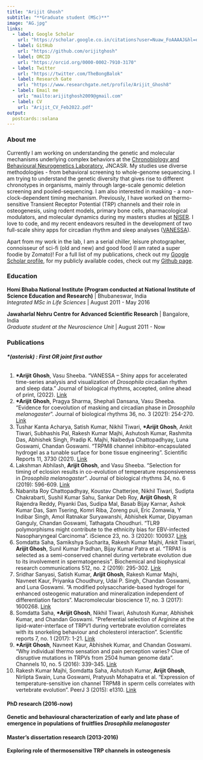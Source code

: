 ---
title: "Arijit Ghosh"
subtitle: "**Graduate student (MSc)**"
image: "AG.jpg"
links:
  - label: Google Scholar
    url: "https://scholar.google.co.in/citations?user=Nuaw_FoAAAAJ&hl=en"
  - label: GitHub
    url: "https://github.com/orijitghosh"
  - label: ORCID
    url: "https://orcid.org/0000-0002-7910-3170"
  - label: Twitter
    url: "https://twitter.com/TheBongBalok"
  - label: Research Gate
    url: "https://www.researchgate.net/profile/Arijit_Ghosh8" 
  - label: Email me
    url: "mailto:arijitghosh2009@gmail.com"
  - label: CV
    url: "Arijit_CV_Feb2022.pdf"   
output:
  postcards::solana
---
 
### **About me**

Currently I am working on understanding the genetic and molecular mechanisms underlying complex behaviors at the [Chronobiology and Behavioural Neurogenetics Laboratory](https://www.clockclub.org/), JNCASR. My studies use diverse methodologies - from behavioral screening to whole-genome sequencing. I am trying to understand the genetic diversity that gives rise to different chronotypes in organisms, mainly through large-scale genomic deletion screening and pooled-sequencing. I am also interested in masking - a non-clock-dependent timing mechanism. Previously, I have worked on thermo-sensitive Transient Receptor Potential (TRP) channels and their role in osteogenesis, using rodent models, primary bone cells, pharmacological modulators, and molecular dynamics during my masters studies at [NISER](https://www.niser.ac.in/). I love to code, and my recent endeavors resulted in the development of two full-scale shiny apps for circadian rhythm and sleep analyses ([VANESSA](https://github.com/orijitghosh/VANESSA-DAM)).

Apart from my work in the lab, I am a serial chiller, leisure photographer, connoisseur of sci-fi (old and new) and good food (I am rated a super foodie by Zomato)! For a full list of my publications, check out my [Google Scholar profile](https://scholar.google.co.in/citations?user=Nuaw_FoAAAAJ&hl=en), for my publicly available codes, check out my [Github page](https://github.com/orijitghosh).

### **Education**

**Homi Bhaba National Institute (Program conducted at National Institute of Science Education and Research)** | Bhubaneswar, India  
*Integrated MSc in Life Sciences* | August 2011 - May 2016

**Jawaharlal Nehru Centre for Advanced Scientific Research** | Bangalore, India  
*Graduate student at the Neuroscience Unit* | August 2011 - Now

### **Publications**
###### **\*(asterisk) : First OR joint first author**  

1. **\*Arijit Ghosh**, Vasu Sheeba. "VANESSA – Shiny apps for accelerated time-series analysis and visualization of *Drosophila* circadian rhythm and sleep data." Journal of biological rhythms, accepted, online ahead of print, (2022).
[Link](https://journals.sagepub.com/doi/full/10.1177/07487304221077662)  
2. **\*Arijit Ghosh**, Pragya Sharma, Shephali Dansana, Vasu Sheeba. "Evidence for coevolution of masking and circadian phase in *Drosophila melanogaster*". Journal of biological rhythms 36, no. 3 (2021): 254-270. [Link](https://journals.sagepub.com/doi/full/10.1177/0748730421997262)  
3. Tushar Kanta Acharya, Satish Kumar, Nikhil Tiwari, **\*Arijit Ghosh**, Ankit Tiwari, Subhashis Pal, Rakesh Kumar Majhi, Ashutosh Kumar, Rashmita Das, Abhishek Singh, Pradip K. Majhi, Naibedya Chattopadhyay, Luna Goswami, Chandan Goswami. "TRPM8 channel inhibitor-encapsulated hydrogel as a tunable surface for bone tissue engineering". Scientific Reports 11, 3730 (2021). [Link](https://www.nature.com/articles/s41598-021-81041-w)  
4. Lakshman Abhilash, **Arijit Ghosh**, and Vasu Sheeba. "Selection for timing of eclosion results in co-evolution of temperature responsiveness in *Drosophila melanogaster*". Journal of biological rhythms 34, no. 6 (2019): 596-609. [Link](https://journals.sagepub.com/doi/full/10.1177/0748730419877315)  
5. Nabanita Roy Chattopadhyay, Koustav Chatterjee, Nikhil Tiwari, Sudipta Chakrabarti, Sushil Kumar Sahu, Sankar Deb Roy, **Arijit Ghosh**, R Rajendra Reddy, Piyanki Das, Sudipa Mal, Basab Bijay Karnar, Ashok Kumar Das, Sam Tsering, Komri Riba, Zoreng puii, Eric Zomawia, Y Indibar Singh, Amol Ratnakar Suryawanshi, Abhishek Kumar, Dipyaman Ganguly, Chandan Goswami, Tathagata Choudhuri. "TLR9 polymorphisms might contribute to the ethnicity bias for EBV-infected Nasopharyngeal Carcinoma". iScience 23, no. 3 (2020): 100937. [Link](https://www.sciencedirect.com/science/article/pii/S2589004220301218?via%3Dihub)  
6. Somdatta Saha, Samikshya Sucharita, Rakesh Kumar Majhi, Ankit Tiwari, **Arijit Ghosh**, Sunil Kumar Pradhan, Bijay Kumar Patra et al. "TRPA1 is selected as a semi-conserved channel during vertebrate evolution due to its involvement in spermatogenesis". Biochemical and biophysical research communications 512, no. 2 (2019): 295-302. [Link](https://www.sciencedirect.com/science/article/pii/S0006291X19303225?via%3Dihub)  
7. Sridhar Sanyasi, Satish Kumar, **Arijit Ghosh**, Rakesh Kumar Majhi, Navneet Kaur, Priyanka Choudhury, Udai P. Singh, Chandan Goswami, and Luna Goswami. "A modified polysaccharide-based hydrogel for enhanced osteogenic maturation and mineralization independent of differentiation factors". Macromolecular bioscience 17, no. 3 (2017): 1600268. [Link](https://onlinelibrary.wiley.com/doi/10.1002/mabi.201600268)  
8.  Somdatta Saha, **\*Arijit Ghosh**, Nikhil Tiwari, Ashutosh Kumar, Abhishek Kumar, and Chandan Goswami. "Preferential selection of Arginine at the lipid-water-interface of TRPV1 during vertebrate evolution correlates with its snorkeling behaviour and cholesterol interaction". Scientific reports 7, no. 1 (2017): 1-21. [Link](https://www.nature.com/articles/s41598-017-16780-w)  
9. **\*Arijit Ghosh**, Navneet Kaur, Abhishek Kumar, and Chandan Goswami. "Why individual thermo sensation and pain perception varies? Clue of disruptive mutations in TRPVs from 2504 human genome data". Channels 10, no. 5 (2016): 339-345. [Link](https://www.tandfonline.com/doi/full/10.1080/19336950.2016.1162365)  
10. Rakesh Kumar Majhi, Somdatta Saha, Ashutosh Kumar, **Arijit Ghosh**, Nirlipta Swain, Luna Goswami, Pratyush Mohapatra et al. "Expression of temperature-sensitive ion channel TRPM8 in sperm cells correlates with vertebrate evolution". PeerJ 3 (2015): e1310. [Link](https://peerj.com/articles/1310/)  

#### **PhD research (2016-now)**
**Genetic and behavioural characterization of early and late phase of emergence in populations of fruitflies *Drosophila melanogaster***

#### **Master’s dissertation research (2013-2016)**
**Exploring role of thermosensitive TRP channels in osteogenesis**


